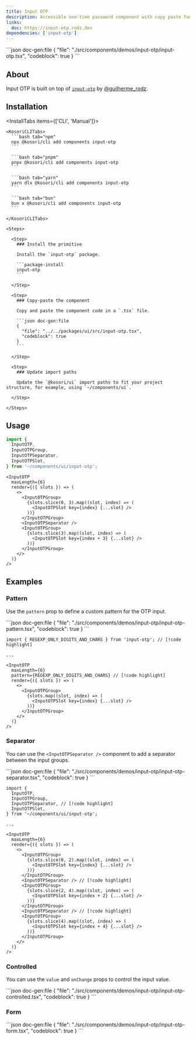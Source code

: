 ```yaml
---
title: Input OTP
description: Accessible one-time password component with copy paste functionality.
links:
  doc: https://input-otp.rodz.dev
dependencies: ['input-otp']
---
```


<ComponentPreview name='input-otp'>
```json doc-gen:file
{
  "file": "./src/components/demos/input-otp/input-otp.tsx",
  "codeblock": true
}
```
</ComponentPreview>

## About

Input OTP is built on top of [`input-otp`](https://github.com/guilhermerodz/input-otp) by [@guilherme_rodz](https://x.com/guilherme_rodz).

## Installation

<InstallTabs items={['CLI', 'Manual']}>

  <Tab value='CLI'>
  
    <KosoriCLITabs>
      ```bash tab="npm"
      npx @kosori/cli add components input-otp
      ```

      ```bash tab="pnpm"
      pnpx @kosori/cli add components input-otp
      ```

      ```bash tab="yarn"
      yarn dlx @kosori/cli add components input-otp
      ```

      ```bash tab="bun"
      bun x @kosori/cli add components input-otp
      ```

    </KosoriCLITabs>

  </Tab>

  <Tab value='Manual'>

    <Steps>

      <Step>
        ### Install the primitive

        Install the `input-otp` package.

        ```package-install
        input-otp
        ```

      </Step>

      <Step>
        ### Copy-paste the component

        Copy and paste the component code in a `.tsx` file.

        ```json doc-gen:file
        {
          "file": "../../packages/ui/src/input-otp.tsx",
          "codeblock": true
        }
        ```

      </Step>

      <Step>
        ### Update import paths

        Update the `@kosori/ui` import paths to fit your project structure, for example, using `~/components/ui`.

      </Step>

    </Steps>

  </Tab>

</InstallTabs>

## Usage

```ts
import {
  InputOTP,
  InputOTPGroup,
  InputOTPSeparator,
  InputOTPSlot,
} from '~/components/ui/input-otp';
```

```tsx
<InputOTP
  maxLength={6}
  render={({ slots }) => (
    <>
      <InputOTPGroup>
        {slots.slice(0, 3).map((slot, index) => (
          <InputOTPSlot key={index} {...slot} />
        ))}
      </InputOTPGroup>
      <InputOTPSeparator />
      <InputOTPGroup>
        {slots.slice(3).map((slot, index) => (
          <InputOTPSlot key={index + 3} {...slot} />
        ))}
      </InputOTPGroup>
    </>
  )}
/>
```

## Examples

### Pattern

Use the `pattern` prop to define a custom pattern for the OTP input.

<ComponentPreview name='input-otp-pattern'>
```json doc-gen:file
{
  "file": "./src/components/demos/input-otp/input-otp-pattern.tsx",
  "codeblock": true
}
```
</ComponentPreview>

```tsx
import { REGEXP_ONLY_DIGITS_AND_CHARS } from 'input-otp'; // [!code highlight]

...

<InputOTP
  maxLength={6}
  pattern={REGEXP_ONLY_DIGITS_AND_CHARS} // [!code highlight]
  render={({ slots }) => (
    <>
      <InputOTPGroup>
        {slots.map((slot, index) => (
          <InputOTPSlot key={index} {...slot} />
        ))}
      </InputOTPGroup>
    </>
  )}
/>
```

### Separator

You can use the `<InputOTPSeparator />` component to add a separator between the input groups.

<ComponentPreview name='input-otp-separator'>
```json doc-gen:file
{
  "file": "./src/components/demos/input-otp/input-otp-separator.tsx",
  "codeblock": true
}
```
</ComponentPreview>

```tsx
import {
  InputOTP,
  InputOTPGroup,
  InputOTPSeparator, // [!code highlight]
  InputOTPSlot,
} from '~/components/ui/input-otp';

...

<InputOTP
  maxLength={6}
  render={({ slots }) => (
    <>
      <InputOTPGroup>
        {slots.slice(0, 2).map((slot, index) => (
          <InputOTPSlot key={index} {...slot} />
        ))}
      </InputOTPGroup>
      <InputOTPSeparator /> // [!code highlight]
      <InputOTPGroup>
        {slots.slice(2, 4).map((slot, index) => (
          <InputOTPSlot key={index + 2} {...slot} />
        ))}
      </InputOTPGroup>
      <InputOTPSeparator /> // [!code highlight]
      <InputOTPGroup>
        {slots.slice(4).map((slot, index) => (
          <InputOTPSlot key={index + 4} {...slot} />
        ))}
      </InputOTPGroup>
    </>
  )}
/>
```

### Controlled

You can use the `value` and `onChange` props to control the input value.

<ComponentPreview name='input-otp-controlled'>
```json doc-gen:file
{
  "file": "./src/components/demos/input-otp/input-otp-controlled.tsx",
  "codeblock": true
}
```
</ComponentPreview>

### Form

<ComponentPreview name='input-otp-form'>
```json doc-gen:file
{
  "file": "./src/components/demos/input-otp/input-otp-form.tsx",
  "codeblock": true
}
```
</ComponentPreview>
